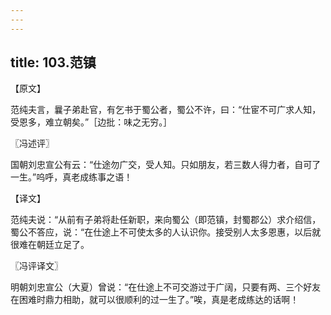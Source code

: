 ```yaml
---
---
---
```

title: 103.范镇
---



【原文】

范纯夫言，曩子弟赴官，有乞书于蜀公者，蜀公不许，曰：“仕宦不可广求人知，受恩多，难立朝矣。”［边批：味之无穷。］

〖冯述评〗

国朝刘忠宣公有云：“仕途勿广交，受人知。只如朋友，若三数人得力者，自可了一生。”呜呼，真老成练事之语！

【译文】

范纯夫说：“从前有子弟将赴任新职，来向蜀公（即范镇，封蜀郡公）求介绍信，蜀公不答应，说：“在仕途上不可使太多的人认识你。接受别人太多恩惠，以后就很难在朝廷立足了。

〖冯评译文〗

明朝刘忠宣公（大夏）曾说：“在仕途上不可交游过于广阔，只要有两、三个好友在困难时鼎力相助，就可以很顺利的过一生了。”唉，真是老成练达的话啊！